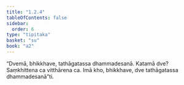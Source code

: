 ```yaml
---
title: "1.2.4"
tableOfContents: false
sidebar:
  order: 6
type: "tipitaka"
basket: "su"
book: "a2"
---
```



<DynamicBreadcrumb />

<Division number="14" book="a2" bookNo="15" page="55">

<Paragraph number="36" book="a2">
“Dvemā, bhikkhave, tathāgatassa dhammadesanā. Katamā dve? Saṃkhittena ca vitthārena ca. Imā kho, bhikkhave, dve tathāgatassa dhammadesanā”ti.
</Paragraph>
</Division>